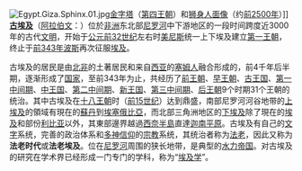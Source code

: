[[File:Egypt.Giza.Sphinx.01.jpg|left]][[金字塔|金字塔]]（[[埃及第四王朝|第四王朝]]）和[[狮身人面像|狮身人面像]]（约[[前2500年|前2500年]]）]]
'''[[古埃及|古埃及]]'''（[[阿拉伯文|阿拉伯文]]：{{lang|ar|مصر القديمة}}）位於[[非洲|非洲]]东北部[[尼罗河|尼罗河]]中下游地区的一段时间跨度近3000年的古代[[文明|文明]]，开始于[[公元|公元]][[前32世纪|前32世纪]]左右时[[美尼斯|美尼斯]]统一上下埃及建立[[埃及第一王朝|第一王朝]]，终止于[[前343年|前343年]][[阿契美尼德帝国|波斯]]再次征服[[埃及|埃及]]。

古埃及的居民是由[[北非|北非]]的土著居民和来自[[西亚|西亚]]的[[塞姆人|塞姆人]]融合形成的，前4千年后半期，逐渐形成了[[国家|国家]]，至前343年为止，共经历了[[前王朝|前王朝]]、[[早王朝|早王朝]]、[[古王国|古王国]]、[[第一中间期|第一中间期]]、[[中王国|中王国]]、[[第二中间期|第二中间期]]、[[新王国|新王国]]、[[第三中间期|第三中间期]]、[[后王朝|后王朝]]9个时期31个王朝的统治。其中古埃及在[[埃及第十八王朝|十八王朝]]时（[[前15世纪|前15世纪]]）达到鼎盛，南部尼罗河河谷地带的[[上埃及|上埃及]]的領域有現在的[[苏丹共和国|蘇丹]]到[[埃塞俄比亞|埃塞俄比亞]]，而北部三角洲地区的[[下埃及|下埃及]]除了現在的[[埃及|埃及]]和部份[[利比亚|利比亚]]以外，其東部邊界越過[[西奈半島|西奈半島]]直達[[迦南平原|迦南平原]]。古埃及有自己的[[文字|文字]]系统，完善的政治体系和[[多神|多神]][[信仰|信仰]]的[[宗教|宗教]]系统，其统治者称为[[法老|法老]]，因此又称为'''法老时代'''或'''法老埃及'''。位在[[尼罗河|尼罗河]]周围的狭长地带，是典型的[[水力帝国|水力帝国]]。对古埃及的研究在学术界已经形成一门专门的学科，称为“[[埃及学|埃及学]]”。